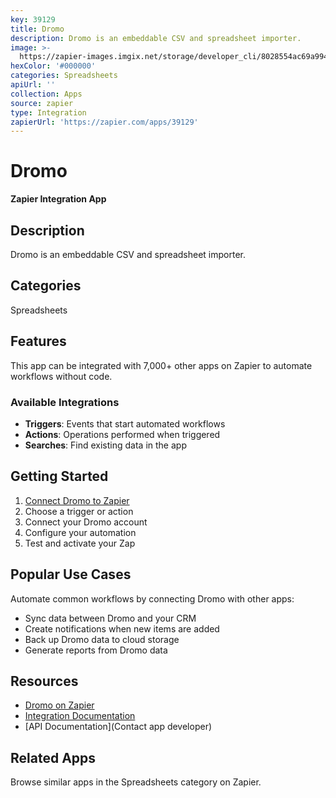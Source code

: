 ```yaml
---
key: 39129
title: Dromo
description: Dromo is an embeddable CSV and spreadsheet importer.
image: >-
  https://zapier-images.imgix.net/storage/developer_cli/8028554ac69a994be39cc6910303f009.png?auto=format%2Ccompress&ixlib=python-3.0.0&q=50
hexColor: '#000000'
categories: Spreadsheets
apiUrl: ''
collection: Apps
source: zapier
type: Integration
zapierUrl: 'https://zapier.com/apps/39129'
---
```

# Dromo

**Zapier Integration App**

## Description

Dromo is an embeddable CSV and spreadsheet importer.

## Categories

Spreadsheets

## Features

This app can be integrated with 7,000+ other apps on Zapier to automate workflows without code.

### Available Integrations

- **Triggers**: Events that start automated workflows
- **Actions**: Operations performed when triggered
- **Searches**: Find existing data in the app

## Getting Started

1. [Connect Dromo to Zapier](https://zapier.com/apps/39129)
2. Choose a trigger or action
3. Connect your Dromo account
4. Configure your automation
5. Test and activate your Zap

## Popular Use Cases

Automate common workflows by connecting Dromo with other apps:

- Sync data between Dromo and your CRM
- Create notifications when new items are added
- Back up Dromo data to cloud storage
- Generate reports from Dromo data

## Resources

- [Dromo on Zapier](https://zapier.com/apps/39129)
- [Integration Documentation](https://zapier.com/apps/39129/integrations)
- [API Documentation](Contact app developer)

## Related Apps

Browse similar apps in the Spreadsheets category on Zapier.
